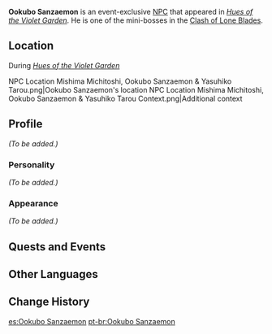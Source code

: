 {{Meta
<!-- Remove this template after adding the missing info -->
|missing_NPC_profile  = yes
}}
{{Character Infobox
|type             = Event NPC
|image            = Enemy Nobushi - Hitsukeban.png
|region           = Inazuma
|affiliation      = Nobushi
|title            = Fired for Failing to Guard the Clan Head's Gate
}}
'''Ookubo Sanzaemon''' is an event-exclusive [[NPC]] that appeared in ''[[Hues of the Violet Garden]]''. He is one of the mini-bosses in the [[Clash of Lone Blades]].

==Location==
;During ''[[Hues of the Violet Garden]]''
<gallery>
NPC Location Mishima Michitoshi, Ookubo Sanzaemon & Yasuhiko Tarou.png|Ookubo Sanzaemon's location
NPC Location Mishima Michitoshi, Ookubo Sanzaemon & Yasuhiko Tarou Context.png|Additional context
</gallery>

==Profile==
<!-- detailed story/lore information goes here -->
''(To be added.)''

===Personality===
''(To be added.)''

===Appearance===
''(To be added.)''

==Quests and Events==
{{Quests and Events}}

==Other Languages==
{{Other Languages|default_hidden = 1
|en      = Ookubo Sanzaemon
|zhs     = 大久保三左卫门
|zhs_rm  = Dàjiǔbǎo Sānzuǒwèimén
|zht     = 大久保三左衛門
|zht_rm  = Dàjiǔbǎo Sānzuǒwèimén
|ja      = 大久保三左衛門
|ja_rm   = Ookubo Sanzaemon
|ko      = 오오쿠보 산자에몬
|ko_rm   = Ookubo Sanja'emon
|es      = Ookubo Sanzaemon
|fr      = Ookubo Sanzaemon
|ru      = Окубо Сандзаэмон
|th      = Ookubo Sanzaemon
|vi      = Ookubo Sanzaemon
|de      = Ookubo Sanzaemon
|id      = Ookubo Sanzaemon
|pt      = Ookubo Sanzaemon
}}

==Change History==
{{Change History|2.6}}

[[es:Ookubo Sanzaemon]]
[[pt-br:Ookubo Sanzaemon]]